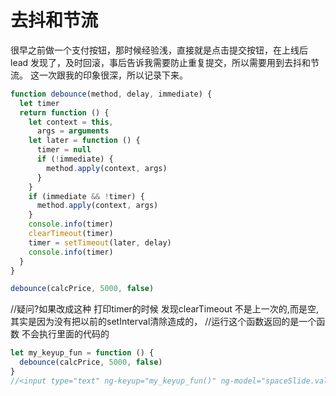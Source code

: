 # 去抖和节流

很早之前做一个支付按钮，那时候经验浅，直接就是点击提交按钮，在上线后 lead 发现了，及时回滚，事后告诉我需要防止重复提交，所以需要用到去抖和节流。
这一次跟我的印象很深，所以记录下来。

```javascript
function debounce(method, delay, immediate) {
  let timer
  return function () {
    let context = this,
      args = arguments
    let later = function () {
      timer = null
      if (!immediate) {
        method.apply(context, args)
      }
    }
    if (immediate && !timer) {
      method.apply(context, args)
    }
    console.info(timer)
    clearTimeout(timer)
    timer = setTimeout(later, delay)
    console.info(timer)
  }
}
```

```javascript
debounce(calcPrice, 5000, false)
```

//疑问?如果改成这种 打印timer的时候 发现clearTimeout 不是上一次的,而是空,其实是因为没有把以前的setInterval清除造成的，
//运行这个函数返回的是一个函数 不会执行里面的代码的
```javascript
let my_keyup_fun = function () {
  debounce(calcPrice, 5000, false)
}
//<input type="text" ng-keyup="my_keyup_fun()" ng-model="spaceSlide.value" maxlength="4" ng-maxlength="4" class="my-ipt my-ipt-md" />
```

